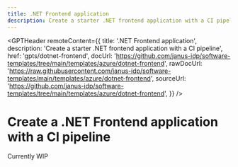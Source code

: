 ```yaml
---
title: .NET Frontend application
description: Create a starter .NET frontend application with a CI pipeline
---
```



<GPTHeader
  remoteContent={{
    title: '.NET Frontend application',
    description: 'Create a starter .NET frontend application with a CI pipeline',
    href: 'gpts/dotnet-frontend',
    docUrl:
      'https://github.com/janus-idp/software-templates/tree/main/templates/azure/dotnet-frontend',
    rawDocUrl:
      'https://raw.githubusercontent.com/janus-idp/software-templates/main/templates/azure/dotnet-frontend',
    sourceUrl:
      'https://github.com/janus-idp/software-templates/tree/main/templates/azure/dotnet-frontend',
  }}
/>

# Create a .NET Frontend application with a CI pipeline

Currently WIP
